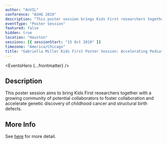 ```yaml
---
author: "AnVIL"
conference: "ASHG 2019"
description: "This poster session brings Kids First researchers together with a growing community of potential collaborators to foster collaboration and accelerate genetic discovery of childhood cancer and structural birth defects."
eventType: "Poster Session"
featured: false
hidden: true
location: "Houston"
sessions: [{ sessionStart: "15 Oct 2019" }]
timezone: "America/Chicago"
title: "Gabriella Miller Kids First Poster Session: Accelerating Pediatric Genomics Research through Collaboration"
---
```


<EventsHero {...frontmatter} />

## Description

This poster session aims to bring Kids First researchers together with a growing community of potential collaborators to foster collaboration and accelerate genetic discovery of childhood cancer and structural birth defects.

## More Info

See [here](https://www.eventbrite.com/e/kids-first-poster-session-accelerating-pediatric-genomics-research-through-collaboration-tickets-65121015711) for more detail.
